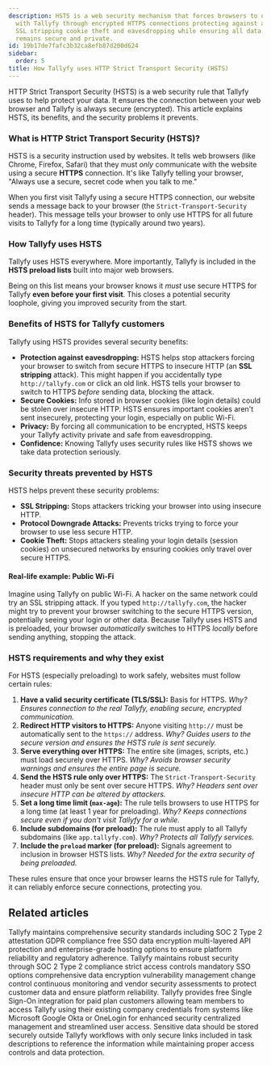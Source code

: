 ```yaml
---
description: HSTS is a web security mechanism that forces browsers to only communicate
  with Tallyfy through encrypted HTTPS connections protecting against attacks like
  SSL stripping cookie theft and eavesdropping while ensuring all data transmission
  remains secure and private.
id: 19b17de7fafc3b32ca8efb87d200d624
sidebar:
  order: 5
title: How Tallyfy uses HTTP Strict Transport Security (HSTS)
---
```


HTTP Strict Transport Security (HSTS) is a web security rule that Tallyfy uses to help protect your data. It ensures the connection between your web browser and Tallyfy is always secure (encrypted). This article explains HSTS, its benefits, and the security problems it prevents.

### What is HTTP Strict Transport Security (HSTS)?

HSTS is a security instruction used by websites. It tells web browsers (like Chrome, Firefox, Safari) that they must *only* communicate with the website using a secure **HTTPS** connection. It's like Tallyfy telling your browser, "Always use a secure, secret code when you talk to me."

When you first visit Tallyfy using a secure HTTPS connection, our website sends a message back to your browser (the `Strict-Transport-Security` header). This message tells your browser to only use HTTPS for all future visits to Tallyfy for a long time (typically around two years).

### How Tallyfy uses HSTS

Tallyfy uses HSTS everywhere. More importantly, Tallyfy is included in the **HSTS preload lists** built into major web browsers.

Being on this list means your browser knows it *must* use secure HTTPS for Tallyfy **even before your first visit**. This closes a potential security loophole, giving you improved security from the start.

### Benefits of HSTS for Tallyfy customers

Tallyfy using HSTS provides several security benefits:

*   **Protection against eavesdropping:** HSTS helps stop attackers forcing your browser to switch from secure HTTPS to insecure HTTP (an **SSL stripping** attack). This might happen if you accidentally type `http://tallyfy.com` or click an old link. HSTS tells your browser to switch to HTTPS *before* sending data, blocking the attack.
*   **Secure Cookies:** Info stored in browser cookies (like login details) could be stolen over insecure HTTP. HSTS ensures important cookies aren't sent insecurely, protecting your login, especially on public Wi-Fi.
*   **Privacy:** By forcing all communication to be encrypted, HSTS keeps your Tallyfy activity private and safe from eavesdropping.
*   **Confidence:** Knowing Tallyfy uses security rules like HSTS shows we take data protection seriously.

### Security threats prevented by HSTS

HSTS helps prevent these security problems:

*   **SSL Stripping:** Stops attackers tricking your browser into using insecure HTTP.
*   **Protocol Downgrade Attacks:** Prevents tricks trying to force your browser to use less secure HTTP.
*   **Cookie Theft:** Stops attackers stealing your login details (session cookies) on unsecured networks by ensuring cookies only travel over secure HTTPS.

#### Real-life example: Public Wi-Fi

Imagine using Tallyfy on public Wi-Fi. A hacker on the same network could try an SSL stripping attack. If you typed `http://tallyfy.com`, the hacker might try to prevent your browser switching to the secure HTTPS version, potentially seeing your login or other data. Because Tallyfy uses HSTS and is preloaded, your browser *automatically* switches to HTTPS *locally* before sending anything, stopping the attack.

### HSTS requirements and why they exist

For HSTS (especially preloading) to work safely, websites must follow certain rules:

1.  **Have a valid security certificate (TLS/SSL):** Basis for HTTPS. *Why? Ensures connection to the real Tallyfy, enabling secure, encrypted communication.*
2.  **Redirect HTTP visitors to HTTPS:** Anyone visiting `http://` must be automatically sent to the `https://` address. *Why? Guides users to the secure version and ensures the HSTS rule is sent securely.*
3.  **Serve everything over HTTPS:** The entire site (images, scripts, etc.) must load securely over HTTPS. *Why? Avoids browser security warnings and ensures the entire page is secure.*
4.  **Send the HSTS rule only over HTTPS:** The `Strict-Transport-Security` header must only be sent over secure HTTPS. *Why? Headers sent over insecure HTTP can be altered by attackers.*
5.  **Set a long time limit (`max-age`):** The rule tells browsers to use HTTPS for a long time (at least 1 year for preloading). *Why? Keeps connections secure even if you don't visit Tallyfy for a while.*
6.  **Include subdomains (for preload):** The rule must apply to all Tallyfy subdomains (like `app.tallyfy.com`). *Why? Protects all Tallyfy services.*
7.  **Include the `preload` marker (for preload):** Signals agreement to inclusion in browser HSTS lists. *Why? Needed for the extra security of being preloaded.*

These rules ensure that once your browser learns the HSTS rule for Tallyfy, it can reliably enforce secure connections, protecting you.


## Related articles
<CardGrid>
<LinkTitleCard header="<b>Miscellaneous > Terms & legals</b>" href="/products/pro/miscellaneous/terms-legals/" > Tallyfy maintains comprehensive security standards including SOC 2 Type 2 attestation GDPR compliance free SSO data encryption multi-layered API protection and enterprise-grade hosting options to ensure platform reliability and regulatory adherence. </LinkTitleCard>
<LinkTitleCard header="<b>Pro > Compliance</b>" href="/products/pro/compliance/" > Tallyfy maintains robust security through SOC 2 Type 2 compliance strict access controls mandatory SSO options comprehensive data encryption vulnerability management change control continuous monitoring and vendor security assessments to protect customer data and ensure platform reliability. </LinkTitleCard>
<LinkTitleCard header="<b>Integrations > Authentication and SSO</b>" href="/products/pro/integrations/authentication/" > Tallyfy provides free Single Sign-On integration for paid plan customers allowing team members to access Tallyfy using their existing company credentials from systems like Microsoft Google Okta or OneLogin for enhanced security centralized management and streamlined user access. </LinkTitleCard>
<LinkTitleCard header="<b>Tracking And Tasks > Protect sensitive data</b>" href="/products/pro/tracking-and-tasks/how-can-i-protect-sensitive-data-in-tallyfy/" > Sensitive data should be stored securely outside Tallyfy workflows with only secure links included in task descriptions to reference the information while maintaining proper access controls and data protection. </LinkTitleCard>
</CardGrid>